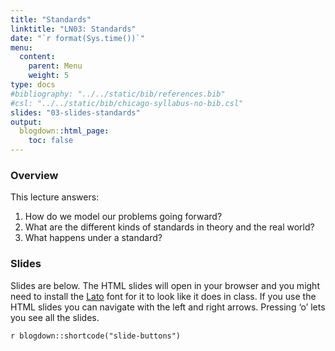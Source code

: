 ```yaml
---
title: "Standards"
linktitle: "LN03: Standards"
date: "`r format(Sys.time())`"
menu:
  content:
    parent: Menu
    weight: 5
type: docs
#bibliography: "../../static/bib/references.bib"
#csl: "../../static/bib/chicago-syllabus-no-bib.csl"
slides: "03-slides-standards"
output:
  blogdown::html_page:
    toc: false
---
```


### Overview

This lecture answers:

1. How do we model our problems going forward?
2. What are the different kinds of standards in theory and the real world?
3. What happens under a standard?

### Slides

Slides are below. 
The HTML slides will open in your browser and you might need to install the [Lato](https://fonts.google.com/specimen/Lato) font for it to look like it does in class.
If you use the HTML slides you can navigate with the left and right arrows.
Pressing 'o' lets you see all the slides.

`r blogdown::shortcode("slide-buttons")`

